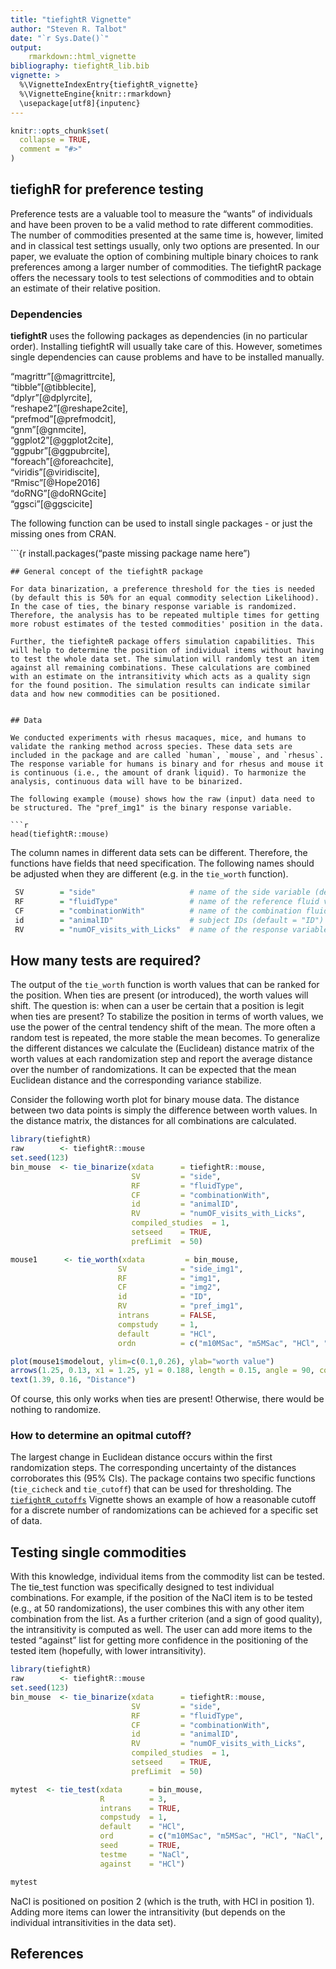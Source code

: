 ```yaml
---
title: "tiefightR Vignette"
author: "Steven R. Talbot"
date: "`r Sys.Date()`"
output: 
    rmarkdown::html_vignette
bibliography: tiefightR_lib.bib
vignette: >
  %\VignetteIndexEntry{tiefightR_vignette}
  %\VignetteEngine{knitr::rmarkdown}
  \usepackage[utf8]{inputenc}
---
```


```r
knitr::opts_chunk$set(
  collapse = TRUE,
  comment = "#>"
)
```

## tiefighR for preference testing

Preference tests are a valuable tool to measure the "wants" of individuals and have been proven to be a valid method to rate different commodities. The number of commodities presented at the same time is, however, limited and in classical test settings usually, only two options are presented. In our paper, we evaluate the option of combining multiple binary choices to rank preferences among a larger number of commodities. The tiefightR package offers the necessary tools to test selections of commodities and to obtain an estimate of their relative position.

### Dependencies

**tiefightR** uses the following packages as dependencies (in no particular order). Installing tiefightR will usually take care of this. However, sometimes single dependencies can cause problems and have to be installed manually.

"magrittr"[@magrittrcite],  
"tibble"[@tibblecite],  
"dplyr"[@dplyrcite],  
"reshape2"[@reshape2cite],  
"prefmod"[@prefmodcit],  
"gnm"[@gnmcite],  
"ggplot2"[@ggplot2cite],   
"ggpubr"[@ggpubrcite],   
"foreach"[@foreachcite],   
"viridis"[@viridiscite],  
"Rmisc"[@Hope2016]  
"doRNG"[@doRNGcite]  
"ggsci"[@ggscicite]

The following function can be used to install single packages - or just the missing ones from CRAN.

```{r
install.packages("paste missing package name here ")

```
## General concept of the tiefightR package

For data binarization, a preference threshold for the ties is needed (by default this is 50% for an equal commodity selection Likelihood). In the case of ties, the binary response variable is randomized. Therefore, the analysis has to be repeated multiple times for getting more robust estimates of the tested commodities' position in the data. 

Further, the tiefighteR package offers simulation capabilities. This will help to determine the position of individual items without having to test the whole data set. The simulation will randomly test an item against all remaining combinations. These calculations are combined with an estimate on the intransitivity which acts as a quality sign for the found position. The simulation results can indicate similar data and how new commodities can be positioned.


## Data

We conducted experiments with rhesus macaques, mice, and humans to validate the ranking method across species. These data sets are included in the package and are called `human`, `mouse`, and `rhesus`. The response variable for humans is binary and for rhesus and mouse it is continuous (i.e., the amount of drank liquid). To harmonize the analysis, continuous data will have to be binarized. 

The following example (mouse) shows how the raw (input) data need to be structured. The "pref_img1" is the binary response variable.

```r
head(tiefightR::mouse)
```

The column names in different data sets can be different. Therefore, the functions have fields that need specification. The following names should be adjusted when they are different (e.g. in the `tie_worth` function).

```r
 SV        = "side"                     # name of the side variable (default = "side_img1")
 RF        = "fluidType"                # name of the reference fluid variable (default = "img1")
 CF        = "combinationWith"          # name of the combination fluid variable (default = "img2")
 id        = "animalID"                 # subject IDs (default = "ID")
 RV        = "numOF_visits_with_Licks"  # name of the response variable (default = "pref_img1")
```


## How many tests are required?

The output of the `tie_worth` function is worth values that can be ranked for the position. When ties are present (or introduced), the worth values will shift. The question is: when can a user be certain that a position is legit when ties are present? To stabilize the position in terms of worth values, we use the power of the central tendency shift of the mean. The more often a random test is repeated, the more stable the mean becomes. To generalize the different distances we calculate the (Euclidean) distance matrix of the worth values at each randomization step and report the average distance over the number of randomizations. It can be expected that the mean Euclidean distance and the corresponding variance stabilize.

Consider the following worth plot for binary mouse data. The distance between two data points is simply the difference between worth values. In the distance matrix, the distances for all combinations are calculated.

```r

library(tiefightR)
raw        <- tiefightR::mouse
set.seed(123)
bin_mouse  <- tie_binarize(xdata      = tiefightR::mouse,
                           SV         = "side",
                           RF         = "fluidType",
                           CF         = "combinationWith",
                           id         = "animalID",
                           RV         = "numOF_visits_with_Licks",
                           compiled_studies	 = 1,
                           setseed    = TRUE,
                           prefLimit  = 50)

mouse1      <- tie_worth(xdata         = bin_mouse,
                        SV            = "side_img1",
                        RF            = "img1",
                        CF            = "img2",
                        id            = "ID",
                        RV            = "pref_img1",
                        intrans       = FALSE,
                        compstudy     = 1,
                        default       = "HCl",
                        ordn          = c("m10MSac", "m5MSac", "HCl", "NaCl", "water"))

plot(mouse1$modelout, ylim=c(0.1,0.26), ylab="worth value")
arrows(1.25, 0.13, x1 = 1.25, y1 = 0.188, length = 0.15, angle = 90, code = 3, lwd=1.2)
text(1.39, 0.16, "Distance")
```

Of course, this only works when ties are present! Otherwise, there would be nothing to randomize.

### How to determine an opitmal cutoff?

The largest change in Euclidean distance occurs within the first randomization steps. The corresponding uncertainty of the distances corroborates this (95% CIs). The package contains two specific functions (`tie_cicheck` and `tie_cutoff`) that can be used for thresholding. The [`tiefightR_cutoffs`](https://talbotsr.com/tiefightR/articles/tiefightR_cutoffs.html) Vignette shows an example of how a reasonable cutoff for a discrete number of randomizations can be achieved for a specific set of data.

## Testing single commodities

With this knowledge, individual items from the commodity list can be tested. The tie_test function was specifically designed to test individual combinations. For example, if the position of the  NaCl item is to be tested (e.g., at 50 randomizations), the user combines this with any other item combination from the list. As a further criterion (and a sign of good quality), the intransitivity is computed as well. The user can add more items to the tested "against" list for getting more confidence in the positioning of the tested item (hopefully, with lower intransitivity).

```r
library(tiefightR)
raw        <- tiefightR::mouse
set.seed(123)
bin_mouse  <- tie_binarize(xdata      = tiefightR::mouse,
                           SV         = "side",
                           RF         = "fluidType",
                           CF         = "combinationWith",
                           id         = "animalID",
                           RV         = "numOF_visits_with_Licks",
                           compiled_studies	 = 1,
                           setseed    = TRUE,
                           prefLimit  = 50)

mytest  <- tie_test(xdata      = bin_mouse,
                    R          = 3,
                    intrans    = TRUE,
                    compstudy  = 1,
                    default    = "HCl",
                    ord        = c("m10MSac", "m5MSac", "HCl", "NaCl", "water"),
                    seed       = TRUE,
                    testme     = "NaCl",               
                    against    = "HCl") 

mytest
```

NaCl is positioned on position 2 (which is the truth, with HCl in position 1). Adding more items can lower the intransitivity (but depends on the individual intransitivities in the data set).

## References





